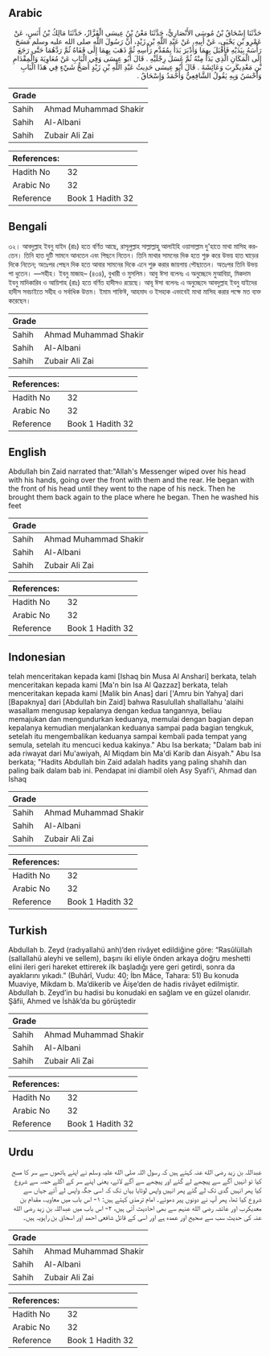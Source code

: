 ## Arabic


<div dir="rtl" lang="ar" style={{fontSize:'larger',backgroundColor:'#f8f9fa',padding:20}}>
حَدَّثَنَا إِسْحَاقُ بْنُ مُوسَى الأَنْصَارِيُّ، حَدَّثَنَا مَعْنُ بْنُ عِيسَى الْقَزَّازُ، حَدَّثَنَا مَالِكُ بْنُ أَنَسٍ، عَنْ عَمْرِو بْنِ يَحْيَى، عَنْ أَبِيهِ، عَنْ عَبْدِ اللَّهِ بْنِ زَيْدٍ، أَنَّ رَسُولَ اللَّهِ صلى الله عليه وسلم مَسَحَ رَأْسَهُ بِيَدَيْهِ فَأَقْبَلَ بِهِمَا وَأَدْبَرَ بَدَأَ بِمُقَدَّمِ رَأْسِهِ ثُمَّ ذَهَبَ بِهِمَا إِلَى قَفَاهُ ثُمَّ رَدَّهُمَا حَتَّى رَجَعَ إِلَى الْمَكَانِ الَّذِي بَدَأَ مِنْهُ ثُمَّ غَسَلَ رِجْلَيْهِ ‏.‏ قَالَ أَبُو عِيسَى وَفِي الْبَابِ عَنْ مُعَاوِيَةَ وَالْمِقْدَامِ بْنِ مَعْدِيكَرِبَ وَعَائِشَةَ ‏.‏ قَالَ أَبُو عِيسَى حَدِيثُ عَبْدِ اللَّهِ بْنِ زَيْدٍ أَصَحُّ شَيْءٍ فِي هَذَا الْبَابِ وَأَحْسَنُ وَبِهِ يَقُولُ الشَّافِعِيُّ وَأَحْمَدُ وَإِسْحَاقُ ‏.‏
</div>
<div style={{backgroundColor:'#f8f9fa',padding:20, marginBottom: 10}}><table> <thead> <tr> <th>Grade</th> <th></th> </tr> </thead> <tbody> <tr><td>Sahih</td><td>Ahmad Muhammad Shakir</td></tr><tr><td>Sahih</td><td>Al-Albani</td></tr><tr><td>Sahih</td><td>Zubair Ali Zai</td></tr></tbody></table><table> <thead> <tr> <th>References:</th> <th></th> </tr> </thead> <tbody><tr><td>Hadith No</td><td>32</td></tr><tr><td>Arabic No</td><td>32</td></tr><tr><td>Reference</td><td>Book 1 Hadith 32</td></tr></tbody></table></div>

## Bengali


<div dir="ltr" lang="bn" style={{fontSize:'larger',backgroundColor:'#f8f9fa',padding:20}}>
৩২। আবদুল্লাহ ইবনু যাইদ (রাঃ) হতে বর্ণিত আছে, রাসূলুল্লাহ সাল্লাল্লাহু আলাইহি ওয়াসাল্লাম দু'হাতে মাথা মাসিহ করতেন। তিনি হাত দুটি সামনে আনতেন এবং পিছনে নিতেন। তিনি মাথার সামনের দিক হতে শুরু করে উভয় হাত ঘাড়ের দিকে নিতেন; অতঃপর পেছন দিক হতে আবার সামনের দিকে এনে শুরু করার জায়গায় পৌছাতেন। অতঃপর তিনি উভয় পা ধুতেন। —সহীহ। ইবনু মাজাহ– (৪৩৪), বুখারী ও মুসলিম। আবু ঈসা বলেনঃ এ অনুচ্ছেদে মুআবিয়া, মিকদাম ইবনু মাদিকারিব ও আয়িশাহ (রাঃ) হতে বর্ণিত হাদীসও রয়েছে। আবূ ঈসা বলেনঃ এ অনুচ্ছেদে আবদুল্লাহ ইবনু যাইদের হাদীস সবচাইতে সহীহ ও সর্বাধিক উত্তম। ইমাম শাফিঈ, আহমাদ ও ইসহাক এভাবেই মাথা মাসিহ করার পক্ষে মত ব্যক্ত করেছেন।
</div>
<div style={{backgroundColor:'#f8f9fa',padding:20, marginBottom: 10}}><table> <thead> <tr> <th>Grade</th> <th></th> </tr> </thead> <tbody> <tr><td>Sahih</td><td>Ahmad Muhammad Shakir</td></tr><tr><td>Sahih</td><td>Al-Albani</td></tr><tr><td>Sahih</td><td>Zubair Ali Zai</td></tr></tbody></table><table> <thead> <tr> <th>References:</th> <th></th> </tr> </thead> <tbody><tr><td>Hadith No</td><td>32</td></tr><tr><td>Arabic No</td><td>32</td></tr><tr><td>Reference</td><td>Book 1 Hadith 32</td></tr></tbody></table></div>

## English


<div dir="ltr" lang="en" style={{fontSize:'larger',backgroundColor:'#f8f9fa',padding:20}}>
Abdullah bin Zaid narrated that:"Allah's Messenger wiped over his head with his hands, going over the front with them and the rear. He began with the front of his head until they went to the nape of his neck. Then he brought them back again to the place where he began. Then he washed his feet
</div>
<div style={{backgroundColor:'#f8f9fa',padding:20, marginBottom: 10}}><table> <thead> <tr> <th>Grade</th> <th></th> </tr> </thead> <tbody> <tr><td>Sahih</td><td>Ahmad Muhammad Shakir</td></tr><tr><td>Sahih</td><td>Al-Albani</td></tr><tr><td>Sahih</td><td>Zubair Ali Zai</td></tr></tbody></table><table> <thead> <tr> <th>References:</th> <th></th> </tr> </thead> <tbody><tr><td>Hadith No</td><td>32</td></tr><tr><td>Arabic No</td><td>32</td></tr><tr><td>Reference</td><td>Book 1 Hadith 32</td></tr></tbody></table></div>

## Indonesian


<div dir="ltr" lang="id" style={{fontSize:'larger',backgroundColor:'#f8f9fa',padding:20}}>
telah menceritakan kepada kami [Ishaq bin Musa Al Anshari] berkata, telah menceritakan kepada kami [Ma'n bin Isa Al Qazzaz] berkata, telah menceritakan kepada kami [Malik bin Anas] dari ['Amru bin Yahya] dari [Bapaknya] dari [Abdullah bin Zaid] bahwa Rasulullah shallallahu 'alaihi wasallam mengusap kepalanya dengan kedua tangannya, beliau memajukan dan mengundurkan keduanya, memulai dengan bagian depan kepalanya kemudian menjalankan keduanya sampai pada bagian tengkuk, setelah itu mengembalikan keduanya sampai kembali pada tempat yang semula, setelah itu mencuci kedua kakinya." Abu Isa berkata; "Dalam bab ini ada riwayat dari Mu'awiyah, Al Miqdam bin Ma'di Karib dan Aisyah." Abu Isa berkata; "Hadits Abdullah bin Zaid adalah hadits yang paling shahih dan paling baik dalam bab ini. Pendapat ini diambil oleh Asy Syafi'i, Ahmad dan Ishaq
</div>
<div style={{backgroundColor:'#f8f9fa',padding:20, marginBottom: 10}}><table> <thead> <tr> <th>Grade</th> <th></th> </tr> </thead> <tbody> <tr><td>Sahih</td><td>Ahmad Muhammad Shakir</td></tr><tr><td>Sahih</td><td>Al-Albani</td></tr><tr><td>Sahih</td><td>Zubair Ali Zai</td></tr></tbody></table><table> <thead> <tr> <th>References:</th> <th></th> </tr> </thead> <tbody><tr><td>Hadith No</td><td>32</td></tr><tr><td>Arabic No</td><td>32</td></tr><tr><td>Reference</td><td>Book 1 Hadith 32</td></tr></tbody></table></div>

## Turkish


<div dir="ltr" lang="tr" style={{fontSize:'larger',backgroundColor:'#f8f9fa',padding:20}}>
Abdullah b. Zeyd (radıyallahü anh)’den rivâyet edildiğine göre: “Rasûlüllah (sallallahü aleyhi ve sellem), başını iki eliyle önden arkaya doğru meshetti elini ileri geri hareket ettirerek ilk başladığı yere geri getirdi, sonra da ayaklarını yıkadı.” (Buhârî, Vudu: 40; İbn Mâce, Tahara: 51) Bu konuda Muaviye, Mikdam b. Ma’dikerib ve Âişe’den de hadis rivâyet edilmiştir. Abdullah b. Zeyd’in bu hadisi bu konudaki en sağlam ve en güzel olanıdır. Şâfii, Ahmed ve İshâk’da bu görüştedir
</div>
<div style={{backgroundColor:'#f8f9fa',padding:20, marginBottom: 10}}><table> <thead> <tr> <th>Grade</th> <th></th> </tr> </thead> <tbody> <tr><td>Sahih</td><td>Ahmad Muhammad Shakir</td></tr><tr><td>Sahih</td><td>Al-Albani</td></tr><tr><td>Sahih</td><td>Zubair Ali Zai</td></tr></tbody></table><table> <thead> <tr> <th>References:</th> <th></th> </tr> </thead> <tbody><tr><td>Hadith No</td><td>32</td></tr><tr><td>Arabic No</td><td>32</td></tr><tr><td>Reference</td><td>Book 1 Hadith 32</td></tr></tbody></table></div>

## Urdu


<div dir="rtl" lang="ur" style={{fontSize:'larger',backgroundColor:'#f8f9fa',padding:20}}>
عبداللہ بن زید رضی الله عنہ کہتے ہیں کہ رسول اللہ صلی الله علیہ وسلم نے اپنے ہاتھوں سے سر کا مسح کیا تو انہیں آگے سے پیچھے لے گئے اور پیچھے سے آگے لائے، یعنی اپنے سر کے اگلے حصہ سے شروع کیا پھر انہیں گدی تک لے گئے پھر انہیں واپس لوٹایا یہاں تک کہ اسی جگہ واپس لے آئے جہاں سے شروع کیا تھا، پھر آپ نے دونوں پیر دھوئے۔ امام ترمذی کہتے ہیں: ۱- اس باب میں معاویہ، مقدام بن معدیکرب اور عائشہ رضی الله عنہم سے بھی احادیث آئی ہیں، ۲- اس باب میں عبداللہ بن زید رضی الله عنہ کی حدیث سب سے صحیح اور عمدہ ہے اور اسی کے قائل شافعی احمد اور اسحاق بن راہویہ ہیں۔
</div>
<div style={{backgroundColor:'#f8f9fa',padding:20, marginBottom: 10}}><table> <thead> <tr> <th>Grade</th> <th></th> </tr> </thead> <tbody> <tr><td>Sahih</td><td>Ahmad Muhammad Shakir</td></tr><tr><td>Sahih</td><td>Al-Albani</td></tr><tr><td>Sahih</td><td>Zubair Ali Zai</td></tr></tbody></table><table> <thead> <tr> <th>References:</th> <th></th> </tr> </thead> <tbody><tr><td>Hadith No</td><td>32</td></tr><tr><td>Arabic No</td><td>32</td></tr><tr><td>Reference</td><td>Book 1 Hadith 32</td></tr></tbody></table></div>